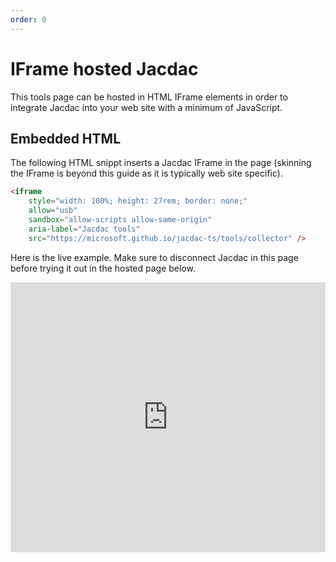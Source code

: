 ```yaml
---
order: 0
---
```


# IFrame hosted Jacdac

This tools page can be hosted in HTML IFrame elements in order 
to integrate Jacdac into your web site with a minimum of JavaScript.

## Embedded HTML

The following HTML snippt inserts a Jacdac IFrame in the page 
(skinning the IFrame is beyond this guide as it is typically web site specific).

```HTML
<iframe
    style="width: 100%; height: 27rem; border: none;"
    allow="usb"
    sandbox="allow-scripts allow-same-origin"
    aria-label="Jacdac tools"
    src="https://microsoft.github.io/jacdac-ts/tools/collector" />
```

Here is the live example. Make sure to disconnect Jacdac in this page before trying it out in the hosted page below.

<iframe
    style="width: 100%; height: 27rem; border: none;"
    allow="usb"
    sandbox="allow-scripts allow-same-origin"
    aria-label="Jacdac tools"
    src="https://microsoft.github.io/jacdac-ts/tools/collector" />

## Message protocol
